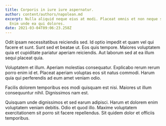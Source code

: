 ```yaml
---
title: Corporis in iure iure aspernatur.
author: content/authors/napolean.md
excerpt: Nulla aliquid neque eius at modi. Placeat omnis et non neque similique.
  Enim unde ea qui dolores.
date: 2021-03-04T09:06:23.258Z
---
```

Odit ipsam necessitatibus reiciendis sed. Id optio impedit et quam vel qui facere et sunt. Sunt sed et beatae ut. Eos quis tempore. Maiores voluptatem quia et cupiditate pariatur aperiam reiciendis. Aut laborum sed at ea illum sequi placeat quia.
 Voluptatem et illum. Aperiam molestias consequatur. Explicabo rerum rerum porro enim id et. Placeat aperiam voluptas eos sit natus commodi. Harum quia qui perferendis ad eum amet veniam odio.
 Facilis dolorem temporibus eos modi quisquam est nisi. Maiores ut illum consequuntur nihil. Dignissimos nam est.
 Quisquam unde dignissimos et sed earum adipisci. Harum et dolorem enim voluptatem veniam debitis. Odio et quod illo. Maxime voluptatem exercitationem sit porro sit facere repellendus. Sit quidem dolor et officiis temporibus.